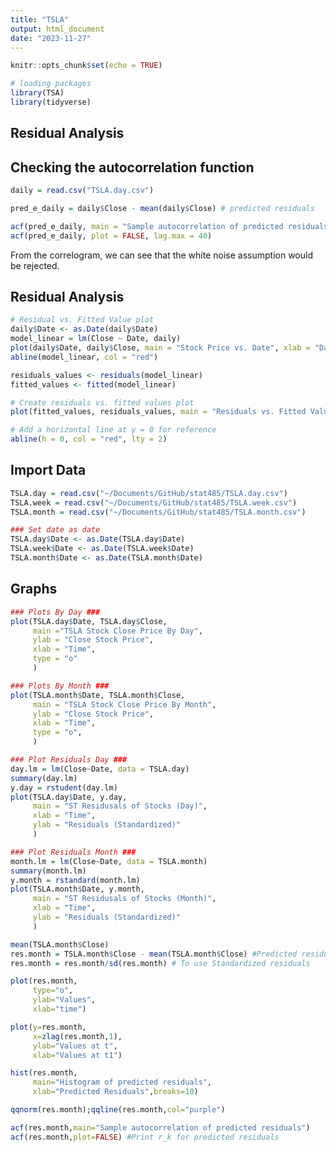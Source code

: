 ```yaml
---
title: "TSLA"
output: html_document
date: "2023-11-27"
---
```


```r
knitr::opts_chunk$set(echo = TRUE)

# loading packages
library(TSA)
library(tidyverse)
```

## Residual Analysis


## Checking the autocorrelation function
```r
daily = read.csv("TSLA.day.csv")

pred_e_daily = daily$Close - mean(daily$Close) # predicted residuals

acf(pred_e_daily, main = "Sample autocorrelation of predicted residuals", lag.max = 40)
acf(pred_e_daily, plot = FALSE, lag.max = 40) 
```

From the correlogram, we can see that the white noise assumption would be rejected. 

## Residual Analysis
```r
# Residual vs. Fitted Value plot
daily$Date <- as.Date(daily$Date)
model_linear = lm(Close ~ Date, daily)
plot(daily$Date, daily$Close, main = "Stock Price vs. Date", xlab = "Date", ylab = "Stock Price")
abline(model_linear, col = "red")

residuals_values <- residuals(model_linear)
fitted_values <- fitted(model_linear)

# Create residuals vs. fitted values plot
plot(fitted_values, residuals_values, main = "Residuals vs. Fitted Values", xlab = "Fitted Values", ylab = "Residuals", col = "blue")

# Add a horizontal line at y = 0 for reference
abline(h = 0, col = "red", lty = 2)
```

## Import Data

```r
TSLA.day = read.csv("~/Documents/GitHub/stat485/TSLA.day.csv")
TSLA.week = read.csv("~/Documents/GitHub/stat485/TSLA.week.csv")
TSLA.month = read.csv("~/Documents/GitHub/stat485/TSLA.month.csv")

### Set date as date
TSLA.day$Date <- as.Date(TSLA.day$Date)
TSLA.week$Date <- as.Date(TSLA.week$Date)
TSLA.month$Date <- as.Date(TSLA.month$Date)
```

## Graphs
```r
### Plots By Day ###
plot(TSLA.day$Date, TSLA.day$Close,
     main ="TSLA Stock Close Price By Day",
     ylab = "Close Stock Price", 
     xlab = "Time",
     type = "o"
     )

### Plots By Month ###
plot(TSLA.month$Date, TSLA.month$Close,
     main = "TSLA Stock Close Price By Month",
     ylab = "Close Stock Price", 
     xlab = "Time",
     type = "o",
     )

### Plot Residuals Day ###
day.lm = lm(Close~Date, data = TSLA.day)
summary(day.lm)
y.day = rstudent(day.lm)
plot(TSLA.day$Date, y.day,
     main = "ST Residusals of Stocks (Day)",
     xlab = "Time",
     ylab = "Residuals (Standardized)"
     )

### Plot Residuals Month ###
month.lm = lm(Close~Date, data = TSLA.month)
summary(month.lm)  
y.month = rstandard(month.lm)
plot(TSLA.month$Date, y.month,
     main = "ST Residusals of Stocks (Month)",
     xlab = "Time",
     ylab = "Residuals (Standardized)"
     )

mean(TSLA.month$Close)
res.month = TSLA.month$Close - mean(TSLA.month$Close) #Predicted residuals
res.month = res.month/sd(res.month) # To use Standardized residuals

plot(res.month,
     type="o",
     ylab="Values",
     xlab="time")

plot(y=res.month,
     x=zlag(res.month,1),
     ylab="Values at t",
     xlab="Values at t1")

hist(res.month,
     main="Histogram of predicted residuals",
     xlab="Predicted Residuals",breaks=10)

qqnorm(res.month);qqline(res.month,col="purple")

acf(res.month,main="Sample autocorrelation of predicted residuals")
acf(res.month,plot=FALSE) #Print r_k for predicted residuals


```
